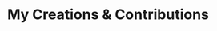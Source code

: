 ---
title: My Creations & Contributions
description: A showcase of Full-Stack apps, DevOps pipelines, and Real-Time Systems
---